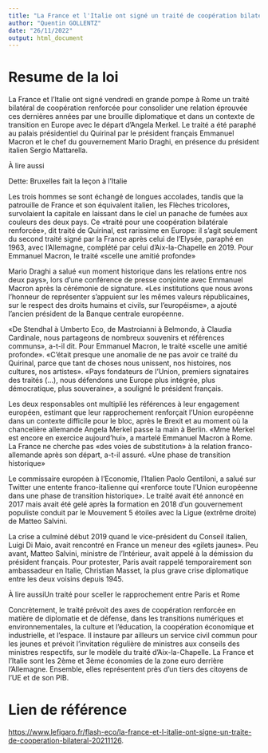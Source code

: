 ```yaml
---
title: "La France et l'Italie ont signé un traité de coopération bilatéral"
author: "Quentin GOLLENTZ"
date: "26/11/2022"
output: html_document
---
```


# Resume de la loi

La France et l'Italie ont signé vendredi en grande pompe à Rome un traité bilatéral de coopération renforcée pour consolider une relation éprouvée ces dernières années par une brouille diplomatique et dans un contexte de transition en Europe avec le départ d'Angela Merkel. Le traité a été paraphé au palais présidentiel du Quirinal par le président français Emmanuel Macron et le chef du gouvernement Mario Draghi, en présence du président italien Sergio Mattarella.

À lire aussi
    
Dette: Bruxelles fait la leçon à l’Italie

Les trois hommes se sont échangé de longues accolades, tandis que la patrouille de France et son équivalent italien, les Flèches tricolores, survolaient la capitale en laissant dans le ciel un panache de fumées aux couleurs des deux pays. Ce «traité pour une coopération bilatérale renforcée», dit traité de Quirinal, est rarissime en Europe: il s'agit seulement du second traité signé par la France après celui de l'Elysée, paraphé en 1963, avec l'Allemagne, complété par celui d'Aix-la-Chapelle en 2019.
Pour Emmanuel Macron, le traité «scelle une amitié profonde»

Mario Draghi a salué «un moment historique dans les relations entre nos deux pays», lors d'une conférence de presse conjointe avec Emmanuel Macron après la cérémonie de signature. «Les institutions que nous avons l'honneur de représenter s'appuient sur les mêmes valeurs républicaines, sur le respect des droits humains et civils, sur l'européisme», a ajouté l'ancien président de la Banque centrale européenne.

«De Stendhal à Umberto Eco, de Mastroianni à Belmondo, à Claudia Cardinale, nous partageons de nombreux souvenirs et références communs», a-t-il dit. Pour Emmanuel Macron, le traité «scelle une amitié profonde». «C'était presque une anomalie de ne pas avoir ce traité du Quirinal, parce que tant de choses nous unissent, nos histoires, nos cultures, nos artistes». «Pays fondateurs de l'Union, premiers signataires des traités (...), nous défendons une Europe plus intégrée, plus démocratique, plus souveraine», a souligné le président français.

Les deux responsables ont multiplié les références à leur engagement européen, estimant que leur rapprochement renforçait l'Union européenne dans un contexte difficile pour le bloc, après le Brexit et au moment où la chancelière allemande Angela Merkel passe la main à Berlin. «Mme Merkel est encore en exercice aujourd'hui», a martelé Emmanuel Macron à Rome. La France ne cherche pas «des voies de substitution» à la relation franco-allemande après son départ, a-t-il assuré.
«Une phase de transition historique»

Le commissaire européen à l'Economie, l'Italien Paolo Gentiloni, a salué sur Twitter une entente franco-italienne qui «renforce toute l'Union européenne dans une phase de transition historique». Le traité avait été annoncé en 2017 mais avait été gelé après la formation en 2018 d'un gouvernement populiste conduit par le Mouvement 5 étoiles avec la Ligue (extrême droite) de Matteo Salvini.

La crise a culminé début 2019 quand le vice-président du Conseil italien, Luigi Di Maio, avait rencontré en France un meneur des «gilets jaunes». Peu avant, Matteo Salvini, ministre de l'Intérieur, avait appelé à la démission du président français. Pour protester, Paris avait rappelé temporairement son ambassadeur en Italie, Christian Masset, la plus grave crise diplomatique entre les deux voisins depuis 1945.

À lire aussiUn traité pour sceller le rapprochement entre Paris et Rome

Concrètement, le traité prévoit des axes de coopération renforcée en matière de diplomatie et de défense, dans les transitions numériques et environnementales, la culture et l'éducation, la coopération économique et industrielle, et l'espace. Il instaure par ailleurs un service civil commun pour les jeunes et prévoit l'invitation régulière de ministres aux conseils des ministres respectifs, sur le modèle du traité d'Aix-la-Chapelle. La France et l'Italie sont les 2ème et 3ème économies de la zone euro derrière l'Allemagne. Ensemble, elles représentent près d'un tiers des citoyens de l'UE et de son PIB.

# Lien de référence

<https://www.lefigaro.fr/flash-eco/la-france-et-l-italie-ont-signe-un-traite-de-cooperation-bilateral-20211126>.
